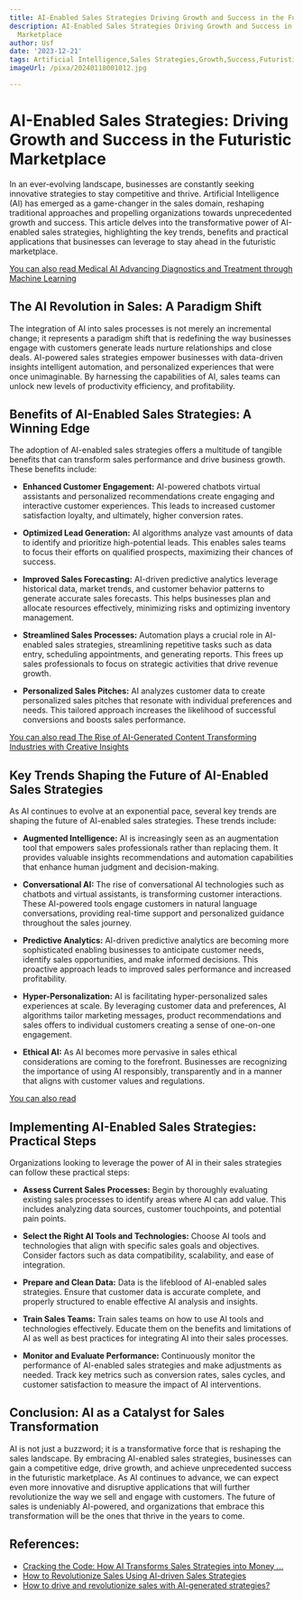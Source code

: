 ```yaml
---
title: AI-Enabled Sales Strategies Driving Growth and Success in the Futuristic Marketplace
description: AI-Enabled Sales Strategies Driving Growth and Success in the Futuristic
  Marketplace
author: Usf
date: '2023-12-21'
tags: Artificial Intelligence,Sales Strategies,Growth,Success,Futuristic Marketplace
imageUrl: /pixa/20240118001012.jpg

---
```

# AI-Enabled Sales Strategies: Driving Growth and Success in the Futuristic Marketplace

In an ever-evolving landscape, businesses are  constantly seeking innovative strategies to stay competitive and thrive. Artificial Intelligence (AI) has  emerged as a game-changer in the sales  domain, reshaping traditional approaches and propelling organizations towards unprecedented growth  and success. This article delves  into  the transformative power of AI-enabled sales strategies, highlighting the key trends, benefits and practical applications that businesses can leverage to stay ahead in the  futuristic marketplace.

[You can  also read Medical AI Advancing Diagnostics and Treatment through Machine Learning](Medical%20AI%20Advancing%20Diagnostics%20and%20Treatment%20through%20Machine%20Learning)


## The AI Revolution in Sales:  A Paradigm Shift

The integration of AI into sales  processes is not merely an incremental change; it represents a paradigm shift that is redefining the way businesses engage with customers  generate leads nurture relationships and close  deals. AI-powered sales strategies empower businesses with data-driven insights intelligent automation, and personalized experiences that were once unimaginable. By harnessing the  capabilities of AI, sales teams can unlock  new levels of productivity efficiency, and profitability.

## Benefits of AI-Enabled Sales Strategies: A  Winning Edge

The  adoption of AI-enabled sales strategies offers a multitude of  tangible benefits that can transform sales  performance and drive business growth. These benefits include:

- **Enhanced  Customer Engagement:** AI-powered chatbots virtual assistants and personalized recommendations create engaging and interactive  customer experiences.  This leads to increased customer satisfaction loyalty, and ultimately, higher conversion rates.


- **Optimized  Lead Generation:** AI algorithms analyze vast amounts  of data to identify and prioritize high-potential leads. This enables sales teams to focus their efforts on qualified prospects, maximizing  their chances of success.


- **Improved Sales Forecasting:** AI-driven predictive analytics leverage  historical data, market trends, and customer  behavior patterns to generate accurate sales forecasts. This helps businesses  plan and allocate resources effectively, minimizing risks and optimizing  inventory management.


- **Streamlined Sales  Processes:** Automation plays a crucial  role  in AI-enabled  sales strategies, streamlining repetitive tasks  such as data entry, scheduling appointments, and generating reports. This frees up sales professionals to focus on strategic activities that drive revenue growth.


- **Personalized Sales Pitches:** AI analyzes customer data to create personalized sales pitches that resonate with individual preferences and needs. This  tailored approach increases the likelihood of successful  conversions  and  boosts sales performance.

[You can also read The Rise of AI-Generated Content Transforming Industries  with Creative Insights](The%20Rise%20of%20AI-Generated%20Content%20Transforming%20Industries%20with%20Creative%20Insights)


## Key Trends Shaping the Future  of AI-Enabled Sales Strategies

As AI continues to evolve at an exponential pace,  several key trends are shaping the future of AI-enabled sales  strategies.  These trends include:

- **Augmented Intelligence:** AI is increasingly seen as an augmentation tool that empowers sales professionals rather than replacing them. It provides valuable insights recommendations and automation capabilities  that enhance human judgment and decision-making.


- **Conversational AI:** The rise of conversational AI technologies such as chatbots and virtual assistants, is transforming  customer interactions. These AI-powered tools engage  customers in natural language conversations,  providing real-time support and personalized guidance throughout the sales journey.


- **Predictive Analytics:** AI-driven predictive analytics are becoming more sophisticated enabling businesses to anticipate customer needs, identify sales opportunities, and make informed decisions. This proactive approach leads to improved  sales performance and  increased profitability.


- **Hyper-Personalization:** AI is facilitating hyper-personalized sales experiences at scale. By leveraging customer data and preferences, AI algorithms tailor marketing  messages, product recommendations  and sales offers to individual customers creating a sense of one-on-one engagement.


- **Ethical AI:** As AI becomes  more pervasive in sales ethical considerations are coming  to the forefront. Businesses are recognizing the  importance of using AI responsibly, transparently and in a manner that aligns with customer values and regulations.

[You can  also read ]()


## Implementing AI-Enabled Sales Strategies: Practical Steps

Organizations looking to leverage the power of AI in their sales  strategies can follow these practical steps:

- **Assess Current Sales Processes:** Begin by thoroughly evaluating existing  sales processes to identify areas where AI can add value. This includes analyzing data  sources, customer touchpoints, and potential pain points.


- **Select the Right AI  Tools and Technologies:**  Choose AI tools and technologies that align with specific sales goals and  objectives. Consider  factors such as data compatibility, scalability, and ease of integration.


- **Prepare and Clean  Data:** Data is the lifeblood of AI-enabled sales strategies. Ensure  that customer data is accurate  complete, and properly structured to enable effective AI analysis  and insights.


- **Train Sales Teams:**  Train sales teams on how to use AI tools and technologies effectively. Educate them  on  the benefits and limitations of AI as well as best practices  for integrating AI into their sales processes.


-  **Monitor and Evaluate Performance:** Continuously monitor the performance of AI-enabled sales  strategies and make  adjustments as  needed. Track key metrics  such  as conversion rates, sales cycles, and customer satisfaction to measure the impact  of AI interventions.

## Conclusion: AI as a Catalyst for Sales Transformation

AI is not just a buzzword; it is a transformative force that is reshaping the  sales landscape.  By embracing  AI-enabled sales strategies, businesses can gain a competitive edge, drive growth, and achieve unprecedented success in the futuristic marketplace. As AI continues to advance,  we can expect even more innovative and  disruptive applications that will further revolutionize the way we  sell and engage  with  customers. The future of sales is undeniably AI-powered, and organizations that embrace this  transformation will be the ones that thrive in the years to  come.

## References:
- [Cracking the Code: How AI Transforms Sales Strategies into Money ...](https://www.linkedin.com/pulse/cracking-code-how-ai-transforms-sales-strategies-money-making)
- [How to Revolutionize Sales Using AI-driven Sales Strategies](https://www.freedomtoascend.com/sales/sales-technology/ai/ai-driven-sales-strategies/)
- [How to drive and revolutionize sales with AI-generated strategies?](https://blog.imagineer.co/en-us/digital/transformation/sales/revolutionize-your-sales-with-ai-powered-strategies)
